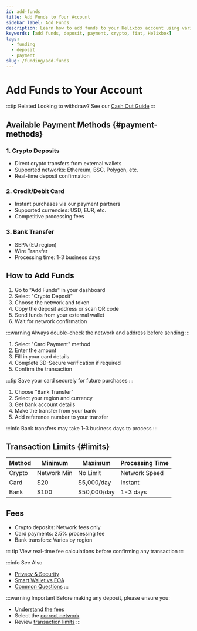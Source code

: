 ```yaml
---
id: add-funds
title: Add Funds to Your Account
sidebar_label: Add Funds
description: Learn how to add funds to your Helixbox account using various payment methods
keywords: [add funds, deposit, payment, crypto, fiat, Helixbox]
tags:
  - funding
  - deposit
  - payment
slug: /funding/add-funds
---
```



# Add Funds to Your Account

:::tip Related
Looking to withdraw? See our [Cash Out Guide](./cash-out)
:::

## Available Payment Methods {#payment-methods}

### 1. Crypto Deposits
- Direct crypto transfers from external wallets
- Supported networks: Ethereum, BSC, Polygon, etc.
- Real-time deposit confirmation

### 2. Credit/Debit Card
- Instant purchases via our payment partners
- Supported currencies: USD, EUR, etc.
- Competitive processing fees

### 3. Bank Transfer
- SEPA (EU region)
- Wire Transfer
- Processing time: 1-3 business days

## How to Add Funds

<Tabs>
<TabItem value="crypto" label="Crypto Deposit">

1. Go to "Add Funds" in your dashboard
2. Select "Crypto Deposit"
3. Choose the network and token
4. Copy the deposit address or scan QR code
5. Send funds from your external wallet
6. Wait for network confirmation

:::warning
Always double-check the network and address before sending
:::
</TabItem>

<TabItem value="card" label="Card Payment">

1. Select "Card Payment" method
2. Enter the amount
3. Fill in your card details
4. Complete 3D-Secure verification if required
5. Confirm the transaction

:::tip
Save your card securely for future purchases
:::
</TabItem>

<TabItem value="bank" label="Bank Transfer">

1. Choose "Bank Transfer"
2. Select your region and currency
3. Get bank account details
4. Make the transfer from your bank
5. Add reference number to your transfer

:::info
Bank transfers may take 1-3 business days to process
:::
</TabItem>
</Tabs>

## Transaction Limits {#limits}

| Method | Minimum | Maximum | Processing Time |
|--------|----------|----------|-----------------|
| Crypto | Network Min | No Limit | Network Speed |
| Card | $20 | $5,000/day | Instant |
| Bank | $100 | $50,000/day | 1-3 days |

## Fees

- Crypto deposits: Network fees only
- Card payments: 2.5% processing fee
- Bank transfers: Varies by region

::: tip
View real-time fee calculations before confirming any transaction
:::

:::info See Also
- [Privacy & Security](/docs/privacy-security)
- [Smart Wallet vs EOA](/docs/FAQ/smart-wallet)
- [Common Questions](/docs/FAQ/crypto-defi-faq#transactions)
:::

:::warning Important
Before making any deposit, please ensure you:
- [Understand the fees](#fees)
- Select the [correct network](#payment-methods)
- Review [transaction limits](#limits)
::: 